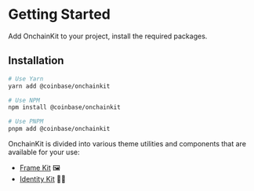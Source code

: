 # Getting Started

Add OnchainKit to your project, install the required packages.

## Installation

```sh
# Use Yarn
yarn add @coinbase/onchainkit

# Use NPM
npm install @coinbase/onchainkit

# Use PNPM
pnpm add @coinbase/onchainkit
```

OnchainKit is divided into various theme utilities and components that are available for your use:

- [Frame Kit](/framekit/introduction) 🖼️
- [Identity Kit](/identitykit/introduction) 👨‍🚀
